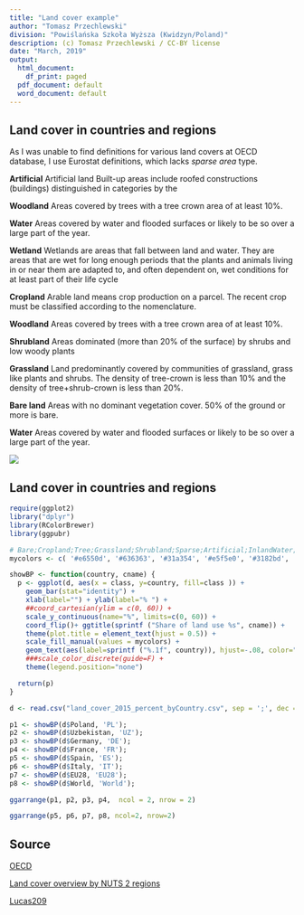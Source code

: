 ```yaml
---
title: "Land cover example"
author: "Tomasz Przechlewski"
division: "Powiślańska Szkoła Wyższa (Kwidzyn/Poland)"
description: (c) Tomasz Przechlewski / CC-BY license
date: "March, 2019"
output:
  html_document:
    df_print: paged
  pdf_document: default
  word_document: default
---
```


## Land cover in countries and regions

As I was unable to find definitions for various land covers at OECD 
database, I use Eurostat definitions, which lacks *sparse area* type.

**Artificial**
Artificial land
Built-up areas include roofed constructions (buildings) distinguished in categories by the

**Woodland**
Areas covered by trees with a tree crown area of at least 10%. 

**Water**
Areas covered by water and flooded surfaces or likely to be so over a large part of the year. 

**Wetland**
Wetlands are areas that fall between land and water. They are areas that are wet for long
enough periods that the plants and animals living in or near them are adapted to, and often
dependent on, wet conditions for at least part of their life cycle

**Cropland**
Arable land means crop production on a parcel. The recent crop must be classified according to
the nomenclature.

**Woodland**
Areas covered by trees with a tree crown area of at least 10%. 

**Shrubland**
Areas dominated (more than 20% of the surface) by shrubs and low woody plants 

**Grassland**
Land predominantly covered by communities of grassland, grass
like plants and shrubs. The density of tree-crown is less than 10%
and the density of tree+shrub-crown is less than 20%. 

**Bare land**
Areas with no dominant vegetation cover. 50% of the ground or more is bare. 

**Water**
Areas covered by water and flooded surfaces 
or likely to be so over a large part of the year.

![](./Landscapes.jpg)


## Land cover in countries and regions

```r
require(ggplot2)
library("dplyr")
library(RColorBrewer)
library(ggpubr)

# Bare;Cropland;Tree;Grassland;Shrubland;Sparse;Artificial;InlandWater;Wetland
mycolors <- c( '#e6550d', '#636363', '#31a354', '#e5f5e0', '#3182bd', '#feb24c', '#ffffb3', '#005a32', '#543005')

showBP <- function(country, cname) {
  p <- ggplot(d, aes(x = class, y=country, fill=class )) +
    geom_bar(stat="identity") +
    xlab(label="") + ylab(label="% ") +
    ##coord_cartesian(ylim = c(0, 60)) +
    scale_y_continuous(name="%", limits=c(0, 60)) +
    coord_flip()+ ggtitle(sprintf ("Share of land use %s", cname)) +
    theme(plot.title = element_text(hjust = 0.5)) +
    scale_fill_manual(values = mycolors) +
    geom_text(aes(label=sprintf ("%.1f", country)), hjust=-.08, color="black", size=3.0) +
    ###scale_color_discrete(guide=F) +
    theme(legend.position="none")

  return(p)
}

d <- read.csv("land_cover_2015_percent_byCountry.csv", sep = ';', dec = ".",  header=T, na.string="NA");

p1 <- showBP(d$Poland, 'PL');
p2 <- showBP(d$Uzbekistan, 'UZ');
p3 <- showBP(d$Germany, 'DE');
p4 <- showBP(d$France, 'FR');
p5 <- showBP(d$Spain, 'ES');
p6 <- showBP(d$Italy, 'IT');
p7 <- showBP(d$EU28, 'EU28');
p8 <- showBP(d$World, 'World');

ggarrange(p1, p2, p3, p4,  ncol = 2, nrow = 2)
```

```r
ggarrange(p5, p6, p7, p8, ncol=2, nrow=2)
```

## Source

[OECD](https://stats.oecd.org/Index.aspx?DataSetCode=LAND_COVER)

[Land cover overview by NUTS 2 regions](http://appsso.eurostat.ec.europa.eu/nui/show.do?dataset=lan_lcv_ovw&lang=en)

[Lucas209](https://ec.europa.eu/eurostat/documents/205002/208938/LUCAS2009_C3-Classification_20121004.pdf/02799df4-35dd-43a9-9e93-8e0aa0923ad1)
